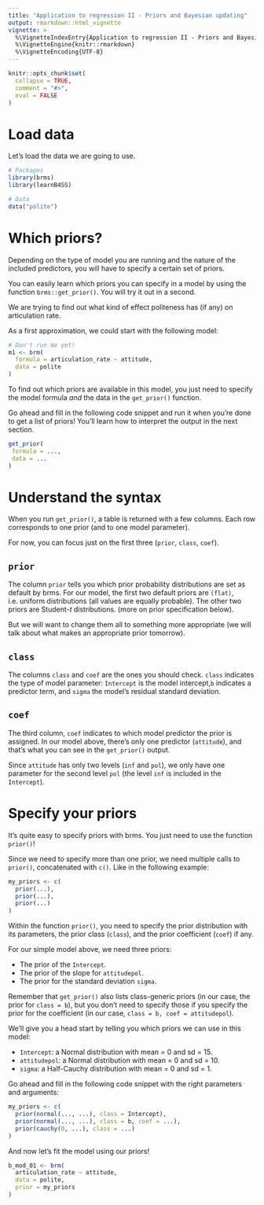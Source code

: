 ```yaml
---
title: "Application to regression II - Priors and Bayesian updating"
output: rmarkdown::html_vignette
vignette: >
  %\VignetteIndexEntry{Application to regression II - Priors and Bayesian updating}
  %\VignetteEngine{knitr::rmarkdown}
  %\VignetteEncoding{UTF-8}
---
```


```r
knitr::opts_chunk$set(
  collapse = TRUE,
  comment = "#>",
  eval = FALSE
)
```

# Load data

Let's load the data we are going to use.

```r
# Packages
library(brms)
library(learnB4SS)

# Data
data("polite")
```


# Which priors?

Depending on the type of model you are running and the nature of the included predictors, you will have to specify a certain set of priors.

You can easily learn which priors you can specify in a model by using the function `brms::get_prior()`. You will try it out in a second.

We are trying to find out what kind of effect politeness has (if any) on articulation rate.

As a first approximation, we could start with the following model:

```r 
# Don't run me yet!
m1 <- brm(
  formula = articulation_rate ~ attitude,
  data = polite
)
```

To find out which priors are available in this model, you just need to specify the model formula *and* the data in the `get_prior()` function.

Go ahead and fill in the following code snippet and run it when you're done to get a list of priors!
You'll learn how to interpret the output in the next section.

```r
get_prior(
 formula = ...,
 data = ...
)
```

# Understand the syntax

When you run `get_prior()`, a table is returned with a few columns.
Each row corresponds to one prior (and to one model parameter).

For now, you can focus just on the first three (`prior`, `class`, `coef`).

## `prior`

The column `prior` tells you which prior probability distributions are set as default by brms.
For our model, the first two default priors are `(flat)`, i.e. uniform distributions (all values are equally probable).
The other two priors are Student-*t* distributions.
(more on prior specification below).

But we will want to change them all to something more appropriate (we will talk about what makes an appropriate prior tomorrow).

## `class`

The columns `class` and `coef` are the ones you should check.
`class` indicates the type of model parameter: `Intercept` is the model intercept,`b` indicates a predictor term, and `sigma` the model's residual standard deviation.

## `coef`

The third column, `coef` indicates to which model predictor the prior is assigned.
In our model above, there's only one predictor (`attitude`), and that's what you can see in the `get_prior()` output.

Since `attitude` has only two levels (`inf` and `pol`), we only have one parameter for the second level `pol` (the level `inf` is included in the `Intercept`).

# Specify your priors

It's quite easy to specify priors with brms.
You just need to use the function `prior()`!

Since we need to specify more than one prior, we need multiple calls to `prior()`, concatenated with `c()`.
Like in the following example:

```r
my_priors <- c(
  prior(...),
  prior(...),
  prior(...)
)
```

Within the function `prior()`, you need to specify the prior distribution with its parameters, the prior class (`class`), and the prior coefficient (`coef`) if any.

For our simple model above, we need three priors:

- The prior of the `Intercept`.
- The prior of the slope for `attitudepol`.
- The prior for the standard deviation `sigma`.

Remember that `get_prior()` also lists class-generic priors (in our case, the prior for `class = b`), but you don't need to specify those if you specify the prior for the coefficient (in our case, `class = b, coef = attitudepol`).

We'll give you a head start by telling you which priors we can use in this model:

- `Intercept`: a Normal distribution with mean = 0 and sd = 15.
- `attitudepol`: a Normal distribution with mean = 0 and sd = 10.
- `sigma`: a Half-Cauchy distribution with mean = 0 and sd = 1.

Go ahead and fill in the following code snippet with the right parameters and arguments:

```r
my_priors <- c(
  prior(normal(..., ...), class = Intercept),
  prior(normal(..., ...), class = b, coef = ...),
  prior(cauchy(0, ...), class = ...)
)
```

And now let's fit the model using our priors!

```r
b_mod_01 <- brm(
  articulation_rate ~ attitude,
  data = polite,
  prior = my_priors
)
```


<br>






























































<!--
Solutions to exercise 03.

get_prior(
 formula = articulation_rate ~ attitude,
 data = polite
)

my_priors <- c(
  prior(normal(0, 15), class = Intercept),
  prior(normal(0, 10), class = b, coef = attitudepol),
  prior(cauchy(0, 1), class = sigma)
)
-->



